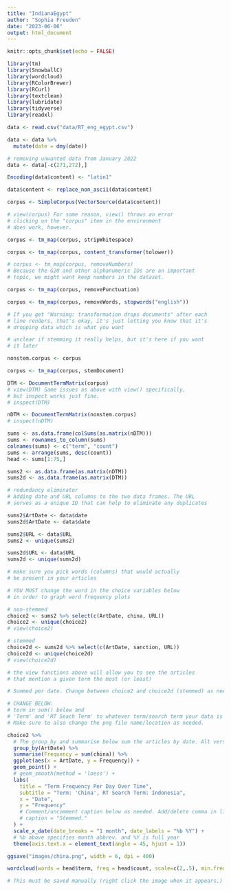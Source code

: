```yaml
---
title: "IndianaEgypt"
author: "Sophia Freuden"
date: "2023-06-06"
output: html_document
---
```


```r
knitr::opts_chunk$set(echo = FALSE)
```

```r
library(tm)
library(SnowballC)
library(wordcloud)
library(RColorBrewer)
library(RCurl)
library(textclean)
library(lubridate)
library(tidyverse)
library(readxl)
```

```r
data <- read.csv("data/RT_eng_egypt.csv")
```

```r
data <- data %>%
  mutate(date = dmy(date))
```

```r
# removing unwanted data from January 2022
data <- data[-c(271,272),]
```

```r
Encoding(data$content) <- "latin1"

data$content <- replace_non_ascii(data$content)
```

```r
corpus <- SimpleCorpus(VectorSource(data$content))

# view(corpus) For some reason, view() throws an error
# clicking on the "corpus" item in the environment
# does work, however.
```

```r
corpus <- tm_map(corpus, stripWhitespace)

corpus <- tm_map(corpus, content_transformer(tolower))

# corpus <- tm_map(corpus, removeNumbers)
# Because the G20 and other alphanumeric IOs are an important
# topic, we might want keep numbers in the dataset.

corpus <- tm_map(corpus, removePunctuation)

corpus <- tm_map(corpus, removeWords, stopwords("english"))

# If you get "Warning: transformation drops documents" after each
# line renders, that's okay, it's just letting you know that it's
# dropping data which is what you want
```

```r
# unclear if stemming it really helps, but it's here if you want
# it later

nonstem.corpus <- corpus

corpus <- tm_map(corpus, stemDocument)
```

```r
DTM <- DocumentTermMatrix(corpus)
# view(DTM) Same issues as above with view() specifically,
# but inspect works just fine.
# inspect(DTM)
```

```r
nDTM <- DocumentTermMatrix(nonstem.corpus)
# inspect(nDTM)
```

```r
sums <- as.data.frame(colSums(as.matrix(nDTM)))
sums <- rownames_to_column(sums)
colnames(sums) <- c("term", "count")
sums <- arrange(sums, desc(count))
head <- sums[1:75,]

sums2 <- as.data.frame(as.matrix(nDTM))
sums2d <- as.data.frame(as.matrix(DTM))
```

```r
# redundancy eliminator
# Adding date and URL columns to the two data frames. The URL
# serves as a unique ID that can help to eliminate any duplicates

sums2$ArtDate <- data$date
sums2d$ArtDate <- data$date

sums2$URL <- data$URL
sums2 <- unique(sums2)

sums2d$URL <- data$URL
sums2d <- unique(sums2d)
```

```r
# make sure you pick words (columns) that would actually
# be present in your articles

# YOU MUST change the word in the choice variables below
# in order to graph word frequency plots

# non-stemmed
choice2 <- sums2 %>% select(c(ArtDate, china, URL))
choice2 <- unique(choice2)
# view(choice2)

# stemmed
choice2d <- sums2d %>% select(c(ArtDate, sanction, URL))
choice2d <- unique(choice2d)
# view(choice2d)

# the view functions above will allow you to see the articles
# that mention a given term the most (or least)
```

```r
# Summed per date. Change between choice2 and choice2d (stemmed) as needed.

# CHANGE BELOW:
# term in sum() below and
# 'Term' and 'RT Seach Term' to whatever term/search term your data is based on.
# Make sure to also change the png file name/location as needed.

choice2 %>%
  # The group_by and summarise below sum the articles by date. Alt version c'd out below.
  group_by(ArtDate) %>% 
  summarise(Frequency = sum(china)) %>%
  ggplot(aes(x = ArtDate, y = Frequency)) +
  geom_point() +
  # geom_smooth(method = 'loess') +
  labs(
    title = "Term Frequency Per Day Over Time",
    subtitle = "Term: 'China', RT Search Term: Indonesia",
    x = "Date",
    y = "Frequency"
    # Comment/uncomment caption below as needed. Add/delete comma in line above, too.
    # caption = "Stemmed."
  ) +
  scale_x_date(date_breaks = "1 month", date_labels = "%b %Y") +
  # %b above specifies month abbrev. and %Y is full year
  theme(axis.text.x = element_text(angle = 45, hjust = 1))

ggsave("images/china.png", width = 6, dpi = 400)
```

```r
wordcloud(words = head$term, freq = head$count, scale=c(2,.5), min.freq = 15, max.words=100, random.order=FALSE, rot.per=0.35, colors=c("black", "purple", "orange", "lightgreen"), main="Title")

# This must be saved manually (right click the image when it appears.)
```





